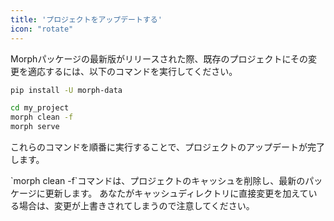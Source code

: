 ```yaml
---
title: 'プロジェクトをアップデートする'
icon: "rotate"
---
```


Morphパッケージの最新版がリリースされた際、既存のプロジェクトにその変更を適応するには、以下のコマンドを実行してください。

```bash Shell
pip install -U morph-data

cd my_project
morph clean -f
morph serve
```

これらのコマンドを順番に実行することで、プロジェクトのアップデートが完了します。

<Note>
  `morph clean -f`コマンドは、プロジェクトのキャッシュを削除し、最新のパッケージに更新します。
  あなたがキャッシュディレクトリに直接変更を加えている場合は、変更が上書きされてしまうので注意してください。
</Note>